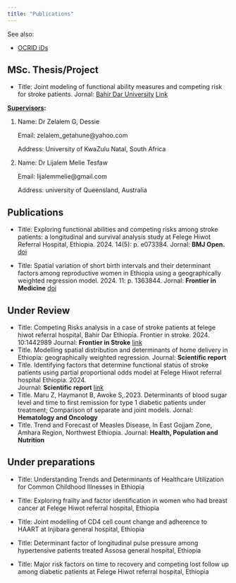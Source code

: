 ```yaml
---
title: "Publications"
---
```


See also:

-   [OCRID iDs](http://orcid.org/0009-0004-7681-514X)

## MSc. Thesis/Project

-   Title: Joint modeling of functional ability measures and competing risk for stroke patients. Jornal: [Bahir Dar University](www.bdu.edu.et) [Link](http://ir.bdu.edu.et/handle/123456789/14036)

[**Supervisors**]{.underline}**:**

1.  Name: Dr Zelalem G, Dessie

    Email: zelalem_getahune\@yahoo.com

    Address: University of KwaZulu Natal, South Africa

2.  Name: Dr Lijalem Melie Tesfaw

    Email: lijalemmelie\@gmail.com

    Address: university of Queensland, Australia

## Publications

-   Title: Exploring functional abilities and competing risks among stroke patients: a longitudinal and survival analysis study at Felege Hiwot Referral Hospital, Ethiopia. 2024. 14(5): p. e073384. Jornal: **BMJ Open.** [doi](doi:10.1136/bmjopen-2023-073384)

-   Title: Spatial variation of short birth intervals and their determinant factors among reproductive women in Ethiopia using a geographically weighted regression model. 2024. 11: p. 1363844. Jornal: **Frontier in Medicine** [doi](doi:10.3389/fmed.2024.1363844)

## Under Review

-   Title: Competing Risks analysis in a case of stroke patients at felege hiwot referral hospital, Bahir Dar Ethiopia. Frontier in stroke. 2024. 10:1442989 Journal: **Frontier in Stroke** [link](https://review.frontiersin.org/review/bootstrap/3871bec4-0494-4e23-abbe-04ec6e05772e)
-   Title. Modelling spatial distribution and determinants of home delivery in Ethiopia: geographically weighted regression. Journal: **Scientific report**
-   Title. Identifying factors that determine functional status of stroke patients using partial proportional odds model at Felege Hiwot referral hospital Ethiopia. 2024.\
    Journal: **Scientific report** [link](https://submission.springernature.com/submission/1d47242b-8d45-444f-b013-354d34371436)
-   Title. Maru Z, Haymanot B, Awoke S,.2023. Determinants of blood sugar level and time to first remission for type 1 diabetic patients under treatment; Comparison of separate and joint models. Jornal: **Hematology and Oncology**
-   Title. Trend and Forecast of Measles Disease, In East Gojjam Zone, Amhara Region, Northwest Ethiopia. Journal: **Health, Population and Nutrition**

## Under preparations

-   Title: Understanding Trends and Determinants of Healthcare Utilization for Common Childhood Illnesses in Ethiopia

-   Title: Exploring frailty and factor identification in women who had breast cancer at Felege Hiwot referral hospital, Ethiopia

-   Title: Joint modelling of CD4 cell count change and adherence to HAART at Injibara general hospital, Ethiopia

-   Title: Determinant factor of longitudinal pulse pressure among hypertensive patients treated Assosa general hospital, Ethiopia

-   Title: Major risk factors on time to recovery and competing lost follow up among diabetic patients at Felege Hiwot referral hospital, Ethiopia
